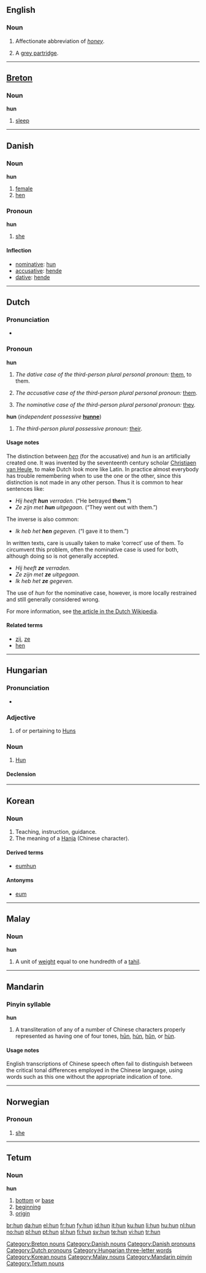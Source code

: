 {{also|Hun}}
{{also|Appendix:Variations of "hun"}}
==English==

===Noun===
{{en-noun|-}}

# {{slang}} Affectionate abbreviation of ''[[honey]]''.
# A [[grey partridge]].

----

==[[Breton]]==

===Noun===
'''hun'''

# [[sleep]]

[[Category:Breton nouns]]

----

==Danish==

===Noun===
'''hun''' {{c}}

# [[female]]
# [[hen]] {{italbrac|female bird}}

===Pronoun===
'''hun'''

# {{personal}} [[she]]

====Inflection====
* [[nominative]]: [[hun]]
* [[accusative]]: [[hende#Danish|hende]]
* [[dative]]: [[hende#Danish|hende]]

[[Category:Danish nouns]]
[[Category:Danish pronouns]]

----

==Dutch==

===Pronunciation===
* {{audio|Nl-hun.ogg|audio}}

===Pronoun===
'''hun''' {{context|personal}}

# ''The dative case of the third-person plural personal pronoun:'' [[them]], to them.
# {{context|proscribed|lang=nl}} ''The accusative case of the third-person plural personal pronoun:'' [[them]].
# {{context|proscribed|dialectical|lang=nl}} ''The nominative case of the third-person plural personal pronoun:'' [[they]].

'''hun''' {{context|dependent possessive}} (''independent possessive'' '''[[hunne]]''')
# ''The third-person plural possessive pronoun:'' [[their]].

====Usage notes====
The distinction between ''[[hen]]'' (for the accusative) and ''hun'' is an artificially created one.  It was invented by the seventeenth century scholar [[w:Christiaen van Heule|Christiaen van Heule]], to make Dutch look more like Latin.  In practice almost everybody has trouble remembering when to use the one or the other, since this distinction is not made in any other person.  Thus it is common to hear sentences like:
* ''Hij heeft '''hun''' verraden.'' (“He betrayed '''them'''.”)
* ''Ze zijn met '''hun''' uitgegaan.'' (“They went out with them.”)

The inverse is also common:
* ''Ik heb het '''hen''' gegeven.'' (“I gave it to them.”)

In written texts, care is usually taken to make ‘correct’ use of them.  To circumvent this problem, often the nominative case is used for both, although doing so is not generally accepted.
* ''Hij heeft '''ze''' verraden.''
* ''Ze zijn met '''ze''' uitgegaan.''
* ''Ik heb het '''ze''' gegeven.''

The use of ''hun'' for the nominative case, however, is more locally restrained and still generally considered wrong.

For more information, see [[w:nl:Hen of hun|the article in the Dutch Wikipedia]].

====Related terms====
* [[zij]], [[ze]]
* [[hen]]

[[Category:Dutch pronouns]]

----

==Hungarian==

===Pronunciation===
* {{IPA|/ˈhun/|lang=hu}}

===Adjective===
{{hu-adj|-}}

# of or pertaining to [[Hun]]s

===Noun===
{{hu-noun|ok}}

# [[Hun]]

====Declension====
{{hu-decl-ok|hu|n}}{{hu-pos-otok|hun|j|jai}}

[[Category:Hungarian three-letter words]]

----

==Korean==

===Noun===
{{ko-noun|rr|hangeul=훈|hanja=訓|hidx=ㅎ훈}}

# Teaching, instruction, guidance.
# The meaning of a [[Hanja]] (Chinese character).

====Derived terms====
* [[eumhun]]

====Antonyms====
* [[eum]]

[[Category:Korean nouns]]

----

==Malay==

===Noun===
'''hun'''

# A unit of [[weight]] equal to one hundredth of a [[tahil]].

[[Category:Malay nouns]]

----

==Mandarin==

===Pinyin syllable===
'''hun'''

# A transliteration of any of a number of Chinese characters properly represented as having one of four tones, [[hūn]], [[hún]], [[hǔn]], or [[hùn]].

====Usage notes====
English transcriptions of Chinese speech often fail to distinguish between the critical tonal differences employed in the Chinese language, using words such as this one without the appropriate indication of tone.

[[Category:Mandarin pinyin]]

----

==Norwegian==

===Pronoun===
{{infl|no|pronoun}}

# [[she]]

----

==Tetum==

===Noun===
'''hun'''

# [[bottom]] or [[base]]
# [[beginning]]
# [[origin]]

[[Category:Tetum nouns]]

[[br:hun]]
[[da:hun]]
[[el:hun]]
[[fr:hun]]
[[fy:hun]]
[[id:hun]]
[[it:hun]]
[[ku:hun]]
[[li:hun]]
[[hu:hun]]
[[nl:hun]]
[[no:hun]]
[[pl:hun]]
[[pt:hun]]
[[sl:hun]]
[[fi:hun]]
[[sv:hun]]
[[te:hun]]
[[vi:hun]]
[[tr:hun]]